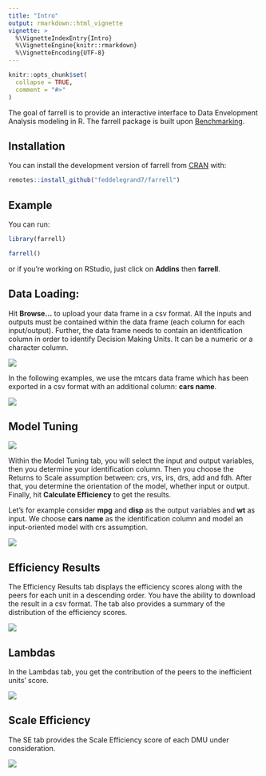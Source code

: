 ```yaml
---
title: "Intro"
output: rmarkdown::html_vignette
vignette: >
  %\VignetteIndexEntry{Intro}
  %\VignetteEngine{knitr::rmarkdown}
  %\VignetteEncoding{UTF-8}
---
```


```r
knitr::opts_chunk$set(
  collapse = TRUE,
  comment = "#>"
)
```


The goal of farrell is to provide an interactive interface to Data Envelopment Analysis modeling in R. The farrell package is built upon [Benchmarking](https://CRAN.R-project.org/package=Benchmarking).

## Installation

You can install the development version of farrell from [CRAN](https://CRAN.R-project.org) with:



```r
remotes::install_github("feddelegrand7/farrell")
```



## Example

You can run: 

```r
library(farrell)

farrell()

```

or if you're working on RStudio, just click on __Addins__ then __farrell__. 


## Data Loading: 


Hit __Browse...__ to upload your data frame in a csv format. All the inputs and outputs must be contained within the data frame (each column for each input/output). Further, the data frame needs to contain an identification column in order to identify Decision Making Units. It can be a numeric or a character column. 

![](fig1.png)


In the following examples, we use the mtcars data frame which has been exported in a csv format with an additional column: __cars name__. 



![](fig2.png)


## Model Tuning


![](fig3.png)

Within the Model Tuning tab, you will select the input and output variables, then you determine your identification column. Then you choose the Returns to Scale assumption between: crs, vrs, irs, drs, add and fdh. After that, you determine the orientation of the model, whether input or output. Finally, hit __Calculate Efficiency__ to get the results. 

Let's for example consider __mpg__ and __disp__ as the output variables and __wt__ as input. We choose __cars name__ as the identification column and model an input-oriented model with crs assumption. 



![](fig4.png)

## Efficiency Results


The Efficiency Results tab displays the efficiency scores along with the peers for each unit in a descending order. You have the ability to download the result in a csv format. The tab also provides a summary of the distribution of the efficiency scores. 


![](fig5.png)


## Lambdas


In the Lambdas tab, you get the contribution of the peers to the inefficient units' score. 


![](fig6.png)

## Scale Efficiency 


The SE tab provides the Scale Efficiency score of each DMU under consideration. 

![](fig7.png)






